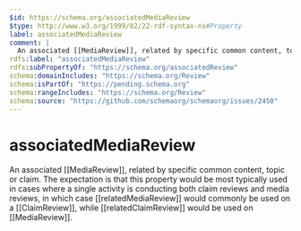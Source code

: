 ```yaml
---
$id: https://schema.org/associatedMediaReview
$type: http://www.w3.org/1999/02/22-rdf-syntax-ns#Property
label: associatedMediaReview
comment: |
  An associated [[MediaReview]], related by specific common content, topic or claim. The expectation is that this property would be most typically used in cases where a single activity is conducting both claim reviews and media reviews, in which case [[relatedMediaReview]] would commonly be used on a [[ClaimReview]], while [[relatedClaimReview]] would be used on [[MediaReview]].
rdfs:label: "associatedMediaReview"
rdfs:subPropertyOf: "https://schema.org/associatedReview"
schema:domainIncludes: "https://schema.org/Review"
schema:isPartOf: "https://pending.schema.org"
schema:rangeIncludes: "https://schema.org/Review"
schema:source: "https://github.com/schemaorg/schemaorg/issues/2450"
---
```


# associatedMediaReview

An associated [[MediaReview]], related by specific common content, topic or claim. The expectation is that this property would be most typically used in cases where a single activity is conducting both claim reviews and media reviews, in which case [[relatedMediaReview]] would commonly be used on a [[ClaimReview]], while [[relatedClaimReview]] would be used on [[MediaReview]].

